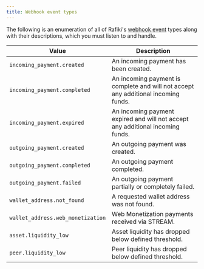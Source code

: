 ```yaml
---
title: Webhook event types
---
```


The following is an enumeration of all of Rafiki's [webhook event](/integration/requirements/webhook-events) types along with their descriptions, which you must listen to and handle.

| Value                             | Description                                                                        |
| --------------------------------- | ---------------------------------------------------------------------------------- |
| `incoming_payment.created`        | An incoming payment has been created.                                              |
| `incoming_payment.completed`      | An incoming payment is complete and will not accept any additional incoming funds. |
| `incoming_payment.expired`        | An incoming payment expired and will not accept any additional incoming funds.     |
| `outgoing_payment.created`        | An outgoing payment was created.                                                   |
| `outgoing_payment.completed`      | An outgoing payment completed.                                                     |
| `outgoing_payment.failed`         | An outgoing payment partially or completely failed.                                |
| `wallet_address.not_found`        | A requested wallet address was not found.                                          |
| `wallet_address.web_monetization` | Web Monetization payments received via STREAM.                                     |
| `asset.liquidity_low`             | Asset liquidity has dropped below defined threshold.                               |
| `peer.liquidity_low`              | Peer liquidity has dropped below defined threshold.                                |
